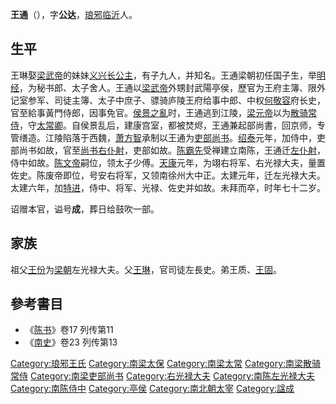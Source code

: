 {{Otheruses|other=名为王通的其他人物|王通}}

'''王通'''（{{bd|503年||574年||}}），字'''公达'''，[[琅邪郡|琅邪]][[临沂县|临沂]]人。

== 生平 ==
王琳娶[[梁武帝|梁武帝]]的妹妹[[萧令嫕|义兴长公主]]，有子九人，并知名。王通梁朝初任国子生，举[[明经|明经]]，为秘书郎、太子舍人。王通以[[梁武帝|梁武帝]]外甥封武陽亭侯，歷官为王府主簿、限外记室参军、司徒主簿、太子中庶子、骠骑庐陵王府给事中郎、中权[[何敬容|何敬容]]府长史，官至給事黃門侍郎，因事免官。[[侯景之亂|侯景之亂]]时，王通逃到江陵，[[梁元帝|梁元帝]]以为[[散骑常侍|散骑常侍]]，守[[太常卿|太常卿]]。自侯景乱后，建康宫室，都被焚烬，王通兼起部尚書，回京师，专管缮造。江陵陷落于西魏，[[萧方智|萧方智]]承制以王通为[[吏部尚书|吏部尚书]]。[[绍泰|绍泰]]元年，加侍中，吏部尚书如故，官至[[尚书右仆射|尚书右仆射]]，吏部如故。[[陈霸先|陈霸先]]受禅建立南陈，王通迁[[左仆射|左仆射]]，侍中如故。[[陈文帝|陈文帝]]嗣位，领太子少傅。[[天康_(南朝陈)|天康]]元年，为翊右将军、右光禄大夫，量置佐史。陈废帝即位，号安右将军，又领南徐州大中正。太建元年，迁左光禄大夫。太建六年，加[[特进|特进]]，侍中、将军、光禄、佐史并如故。未拜而卒，时年七十二岁。

诏赠本官，谥号'''成'''，葬日给鼓吹一部。

== 家族 ==
祖父[[王份|王份]]为[[梁朝|梁朝]]左光禄大夫。父[[王琳_(琅邪)|王琳]]，官司徒左長史。弟王质、[[王固|王固]]。

==參考書目==
*《[[陈书|陈书]]》卷17 列传第11
*《[[南史|南史]]》卷23 列传第13

{{Authority control}}
{{DEFAULTSORT:Wang王}}
[[Category:琅邪王氏|Category:琅邪王氏]]
[[Category:南梁太保|Category:南梁太保]]
[[Category:南梁太常|Category:南梁太常]]
[[Category:南梁散骑常侍|Category:南梁散骑常侍]]
[[Category:南梁吏部尚书|Category:南梁吏部尚书]]
[[Category:右光禄大夫|Category:右光禄大夫]]
[[Category:南陈左光禄大夫|Category:南陈左光禄大夫]]
[[Category:南陈侍中|Category:南陈侍中]]
[[Category:亭侯|Category:亭侯]]
[[Category:南北朝太宰|Category:南北朝太宰]]
[[Category:諡成|Category:諡成]]